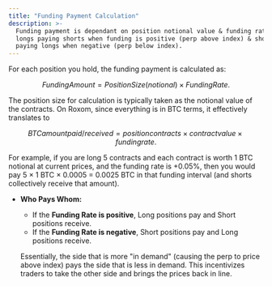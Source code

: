 ```yaml
---
title: "Funding Payment Calculation"
description: >-
  Funding payment is dependant on position notional value & funding rate, with
  longs paying shorts when funding is positive (perp above index) & shorts
  paying longs when negative (perp below index).
---
```


For each position you hold, the funding payment is calculated as:

$$
Funding Amount = Position Size (notional) × Funding Rate.
$$


The position size for calculation is typically taken as the notional value of the contracts. On Roxom, since everything is in BTC terms, it effectively translates to&#x20;

$$
BTC amount paid/received = position contracts × contract value × funding rate.
$$

For example, if you are long 5 contracts and each contract is worth 1 BTC notional at current prices, and the funding rate is +0.05%, then you would pay 5 × 1 BTC × 0.0005 = 0.0025 BTC in that funding interval (and shorts collectively receive that amount).

*   **Who Pays Whom:**

    * If the **Funding Rate is positive**, Long positions pay and Short positions receive.
    * If the **Funding Rate is negative**, Short positions pay and Long positions receive.

    Essentially, the side that is more "in demand" (causing the perp to price above index) pays the side that is less in demand. This incentivizes traders to take the other side and brings the prices back in line.